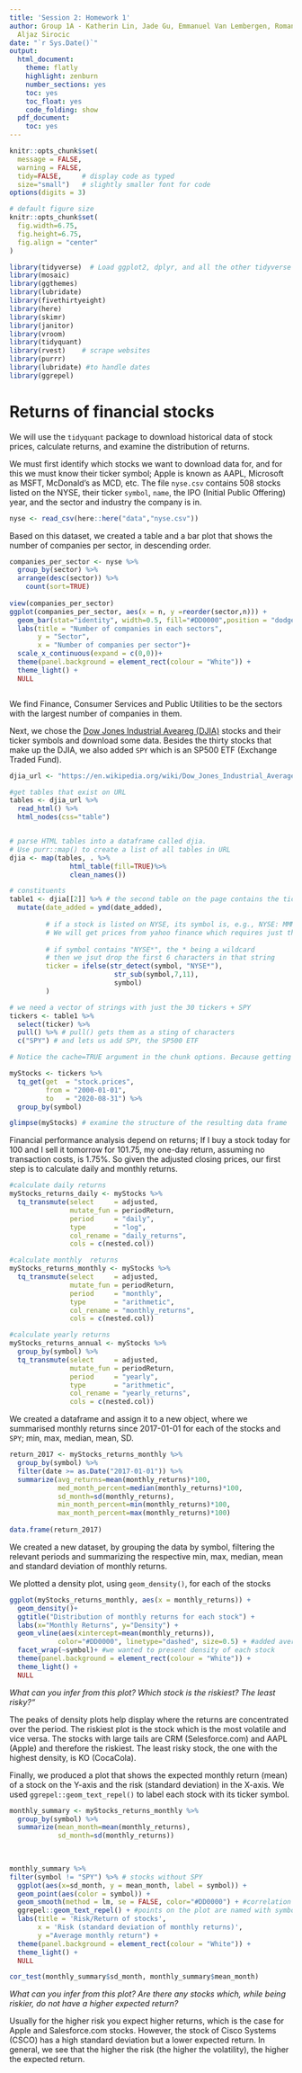 ```yaml
---
title: 'Session 2: Homework 1'
author: Group 1A - Katherin Lin, Jade Gu, Emmanuel Van Lembergen, Roman Rothenberg,
  Aljaz Sirocic
date: "`r Sys.Date()`"
output:
  html_document:
    theme: flatly
    highlight: zenburn
    number_sections: yes
    toc: yes
    toc_float: yes
    code_folding: show
  pdf_document:
    toc: yes
---
```



```r
knitr::opts_chunk$set(
  message = FALSE, 
  warning = FALSE, 
  tidy=FALSE,     # display code as typed
  size="small")   # slightly smaller font for code
options(digits = 3)

# default figure size
knitr::opts_chunk$set(
  fig.width=6.75, 
  fig.height=6.75,
  fig.align = "center"
)
```


```r
library(tidyverse)  # Load ggplot2, dplyr, and all the other tidyverse packages
library(mosaic)
library(ggthemes)
library(lubridate)
library(fivethirtyeight)
library(here)
library(skimr)
library(janitor)
library(vroom)
library(tidyquant)
library(rvest)    # scrape websites
library(purrr)  
library(lubridate) #to handle dates
library(ggrepel)
```

# Returns of financial stocks


We will use the `tidyquant` package to download historical data of stock prices, calculate returns, and examine the distribution of returns. 

We must first identify which stocks we want to download data for, and for this we must know their ticker symbol; Apple is known as AAPL, Microsoft as MSFT, McDonald's as MCD, etc. The file `nyse.csv` contains 508 stocks listed on the NYSE, their ticker `symbol`, `name`, the IPO  (Initial Public Offering) year, and the sector and industry the company is in.


```r
nyse <- read_csv(here::here("data","nyse.csv"))
```

Based on this dataset, we created a table and a bar plot that shows the number of companies per sector, in descending order.

```r

companies_per_sector <- nyse %>%
  group_by(sector) %>%
  arrange(desc(sector)) %>% 
    count(sort=TRUE)
  
view(companies_per_sector)
ggplot(companies_per_sector, aes(x = n, y =reorder(sector,n))) +
  geom_bar(stat="identity", width=0.5, fill="#DD0000",position = "dodge") +
  labs(title = "Number of companies in each sectors",
       y = "Sector",
       x = "Number of companies per sector")+
  scale_x_continuous(expand = c(0,0))+
  theme(panel.background = element_rect(colour = "White")) + 
  theme_light() +
  NULL



```

We find Finance, Consumer Services and Public Utilities to be the sectors with the largest number of companies in them.


Next, we chose the [Dow Jones Industrial Aveareg (DJIA)](https://en.wikipedia.org/wiki/Dow_Jones_Industrial_Average) stocks and their ticker symbols and download some data. Besides the thirty stocks that make up the DJIA, we also added `SPY` which is an SP500 ETF (Exchange Traded Fund).


```r

djia_url <- "https://en.wikipedia.org/wiki/Dow_Jones_Industrial_Average"

#get tables that exist on URL
tables <- djia_url %>% 
  read_html() %>% 
  html_nodes(css="table")


# parse HTML tables into a dataframe called djia. 
# Use purr::map() to create a list of all tables in URL
djia <- map(tables, . %>% 
               html_table(fill=TRUE)%>% 
               clean_names())

# constituents
table1 <- djia[[2]] %>% # the second table on the page contains the ticker symbols
  mutate(date_added = ymd(date_added),
         
         # if a stock is listed on NYSE, its symbol is, e.g., NYSE: MMM
         # We will get prices from yahoo finance which requires just the ticker
         
         # if symbol contains "NYSE*", the * being a wildcard
         # then we jsut drop the first 6 characters in that string
         ticker = ifelse(str_detect(symbol, "NYSE*"),
                          str_sub(symbol,7,11),
                          symbol)
         )

# we need a vector of strings with just the 30 tickers + SPY
tickers <- table1 %>% 
  select(ticker) %>% 
  pull() %>% # pull() gets them as a sting of characters
  c("SPY") # and lets us add SPY, the SP500 ETF

```



```r
# Notice the cache=TRUE argument in the chunk options. Because getting data is time consuming, # cache=TRUE means that once it downloads data, the chunk will not run again next time you knit your Rmd

myStocks <- tickers %>% 
  tq_get(get  = "stock.prices",
         from = "2000-01-01",
         to   = "2020-08-31") %>%
  group_by(symbol) 

glimpse(myStocks) # examine the structure of the resulting data frame
```

Financial performance analysis depend on returns; If I buy a stock today for 100 and I sell it tomorrow for 101.75, my one-day return, assuming no transaction costs, is 1.75%. So given the adjusted closing prices, our first step is to calculate daily and monthly returns.


```r
#calculate daily returns
myStocks_returns_daily <- myStocks %>%
  tq_transmute(select     = adjusted, 
               mutate_fun = periodReturn, 
               period     = "daily", 
               type       = "log",
               col_rename = "daily_returns",
               cols = c(nested.col))  

#calculate monthly  returns
myStocks_returns_monthly <- myStocks %>%
  tq_transmute(select     = adjusted, 
               mutate_fun = periodReturn, 
               period     = "monthly", 
               type       = "arithmetic",
               col_rename = "monthly_returns",
               cols = c(nested.col)) 

#calculate yearly returns
myStocks_returns_annual <- myStocks %>%
  group_by(symbol) %>%
  tq_transmute(select     = adjusted, 
               mutate_fun = periodReturn, 
               period     = "yearly", 
               type       = "arithmetic",
               col_rename = "yearly_returns",
               cols = c(nested.col))
```

We created a dataframe and assign it to a new object, where we summarised monthly returns since 2017-01-01 for each of the stocks and `SPY`; min, max, median, mean, SD.

```r

return_2017 <- myStocks_returns_monthly %>%
  group_by(symbol) %>% 
  filter(date >= as.Date("2017-01-01")) %>% 
  summarize(avg_returns=mean(monthly_returns)*100,
            med_month_percent=median(monthly_returns)*100,
            sd_month=sd(monthly_returns),
            min_month_percent=min(monthly_returns)*100,
            max_month_percent=max(monthly_returns)*100)
  
data.frame(return_2017)

```

We created a new dataset, by grouping the data by symbol, filtering the relevant periods and summarizing the respective min, max, median, mean and standard deviation of monthly returns.


We plotted a density plot, using `geom_density()`, for each of the stocks
```r
ggplot(myStocks_returns_monthly, aes(x = monthly_returns)) +
  geom_density()+
  ggtitle("Distribution of monthly returns for each stock") +
  labs(x="Monthly Returns", y="Density") +
  geom_vline(aes(xintercept=mean(monthly_returns)),
            color="#DD0000", linetype="dashed", size=0.5) + #added average return line
  facet_wrap(~symbol)+ #we wanted to present density of each stock
  theme(panel.background = element_rect(colour = "White")) + 
  theme_light() +
  NULL

```

*What can you infer from this plot? Which stock is the riskiest? The least risky?"* 

The peaks of density plots help display where the returns are concentrated over the period. The riskiest plot is the stock which is the most volatile and vice versa. The stocks with large tails are CRM (Selesforce.com) and AAPL (Apple) and therefore the riskiest. The least risky stock, the one with the highest density, is KO (CocaCola).


Finally, we produced a plot that shows the expected monthly return (mean) of a stock on the Y-axis and the risk (standard deviation) in the X-axis. We used `ggrepel::geom_text_repel()` to label each stock with its ticker symbol.

```r
monthly_summary <- myStocks_returns_monthly %>% 
  group_by(symbol) %>%
  summarize(mean_month=mean(monthly_returns),
            sd_month=sd(monthly_returns))
  
                           

monthly_summary %>%
filter(symbol != "SPY") %>% # stocks without SPY
  ggplot(aes(x=sd_month, y = mean_month, label = symbol)) +
  geom_point(aes(color = symbol)) +
  geom_smooth(method = lm, se = FALSE, color="#DD0000") + #correlation line 
  ggrepel::geom_text_repel() + #points on the plot are named with symbols
  labs(title = 'Risk/Return of stocks', 
       x = 'Risk (standard deviation of monthly returns)', 
       y ="Average monthly return") +
  theme(panel.background = element_rect(colour = "White")) + 
  theme_light() +
  NULL

cor_test(monthly_summary$sd_month, monthly_summary$mean_month)
```

*What can you infer from this plot? Are there any stocks which, while being riskier, do not have a higher expected return?*

Usually for the higher risk you expect higher returns, which is the case for Apple and Salesforce.com stocks. However, the stock of Cisco Systems (CSCO) has a high standard deviation but a lower expected return. In general, we see that the higher the risk (the higher the volatility), the higher the expected return.